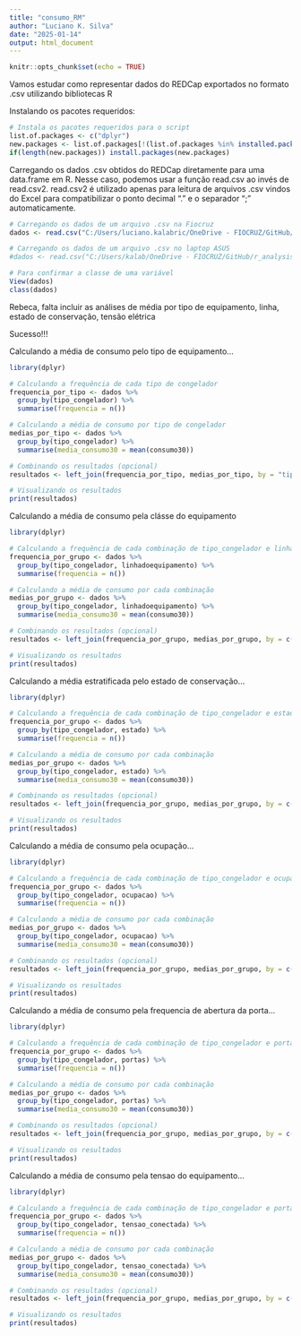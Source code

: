 ```yaml
---
title: "consumo_RM"
author: "Luciano K. Silva"
date: "2025-01-14"
output: html_document
---
```


```r
knitr::opts_chunk$set(echo = TRUE)
```

Vamos estudar como representar dados do REDCap exportados no formato .csv utilizando bibliotecas R

Instalando os pacotes requeridos:

```r
# Instala os pacotes requeridos para o script
list.of.packages <- c("dplyr")
new.packages <- list.of.packages[!(list.of.packages %in% installed.packages()[,"Package"])]
if(length(new.packages)) install.packages(new.packages)
```

Carregando os dados .csv obtidos do REDCap diretamente para uma data.frame em R. Nesse caso, podemos usar a função read.csv ao invés de read.csv2. read.csv2 é utilizado apenas para leitura de arquivos .csv vindos do Excel para compatibilizar o ponto decimal "." e o separador ";" automaticamente.

```r
# Carregando os dados de um arquivo .csv na Fiocruz
dados <- read.csv("C:/Users/luciano.kalabric/OneDrive - FIOCRUZ/GitHub/r_analysis/datasets/consumo_RM.csv")

# Carregando os dados de um arquivo .csv no laptop ASUS
#dados <- read.csv("C:/Users/kalab/OneDrive - FIOCRUZ/GitHub/r_analysis/datasets/consumo_RM.csv")

# Para confirmar a classe de uma variável
View(dados)
class(dados)
```

Rebeca, falta incluir as análises de média por tipo de equipamento, linha, estado de conservação, tensão elétrica

Sucesso!!!

Calculando a média de consumo pelo tipo de equipamento...

```r
library(dplyr)

# Calculando a frequência de cada tipo de congelador
frequencia_por_tipo <- dados %>%
  group_by(tipo_congelador) %>%
  summarise(frequencia = n())

# Calculando a média de consumo por tipo de congelador
medias_por_tipo <- dados %>%
  group_by(tipo_congelador) %>%
  summarise(media_consumo30 = mean(consumo30))

# Combinando os resultados (opcional)
resultados <- left_join(frequencia_por_tipo, medias_por_tipo, by = "tipo_congelador")

# Visualizando os resultados
print(resultados)
```

Calculando a média de consumo pela clásse do equipamento

```r
library(dplyr)

# Calculando a frequência de cada combinação de tipo_congelador e linhadoequipamento
frequencia_por_grupo <- dados %>%
  group_by(tipo_congelador, linhadoequipamento) %>%
  summarise(frequencia = n())

# Calculando a média de consumo por cada combinação
medias_por_grupo <- dados %>%
  group_by(tipo_congelador, linhadoequipamento) %>%
  summarise(media_consumo30 = mean(consumo30))

# Combinando os resultados (opcional)
resultados <- left_join(frequencia_por_grupo, medias_por_grupo, by = c("tipo_congelador", "linhadoequipamento"))

# Visualizando os resultados
print(resultados)
```

Calculando a média estratificada pelo estado de conservação...

```r
library(dplyr)

# Calculando a frequência de cada combinação de tipo_congelador e estado
frequencia_por_grupo <- dados %>%
  group_by(tipo_congelador, estado) %>%
  summarise(frequencia = n())

# Calculando a média de consumo por cada combinação
medias_por_grupo <- dados %>%
  group_by(tipo_congelador, estado) %>%
  summarise(media_consumo30 = mean(consumo30))

# Combinando os resultados (opcional)
resultados <- left_join(frequencia_por_grupo, medias_por_grupo, by = c("tipo_congelador", "estado"))

# Visualizando os resultados
print(resultados)
```

Calculando a média de consumo pela ocupação...

```r
library(dplyr)

# Calculando a frequência de cada combinação de tipo_congelador e ocupacao
frequencia_por_grupo <- dados %>%
  group_by(tipo_congelador, ocupacao) %>%
  summarise(frequencia = n())

# Calculando a média de consumo por cada combinação
medias_por_grupo <- dados %>%
  group_by(tipo_congelador, ocupacao) %>%
  summarise(media_consumo30 = mean(consumo30))

# Combinando os resultados (opcional)
resultados <- left_join(frequencia_por_grupo, medias_por_grupo, by = c("tipo_congelador", "ocupacao"))

# Visualizando os resultados
print(resultados)
```

Calculando a média de consumo pela frequencia de abertura da porta...

```r
library(dplyr)

# Calculando a frequência de cada combinação de tipo_congelador e portas
frequencia_por_grupo <- dados %>%
  group_by(tipo_congelador, portas) %>%
  summarise(frequencia = n())

# Calculando a média de consumo por cada combinação
medias_por_grupo <- dados %>%
  group_by(tipo_congelador, portas) %>%
  summarise(media_consumo30 = mean(consumo30))

# Combinando os resultados (opcional)
resultados <- left_join(frequencia_por_grupo, medias_por_grupo, by = c("tipo_congelador", "portas"))

# Visualizando os resultados
print(resultados)
```
Calculando a média de consumo pela tensao do equipamento...

```r
library(dplyr)

# Calculando a frequência de cada combinação de tipo_congelador e portas
frequencia_por_grupo <- dados %>%
  group_by(tipo_congelador, tensao_conectada) %>%
  summarise(frequencia = n())

# Calculando a média de consumo por cada combinação
medias_por_grupo <- dados %>%
  group_by(tipo_congelador, tensao_conectada) %>%
  summarise(media_consumo30 = mean(consumo30))

# Combinando os resultados (opcional)
resultados <- left_join(frequencia_por_grupo, medias_por_grupo, by = c("tipo_congelador", "tensao_conectada"))

# Visualizando os resultados
print(resultados)
```

